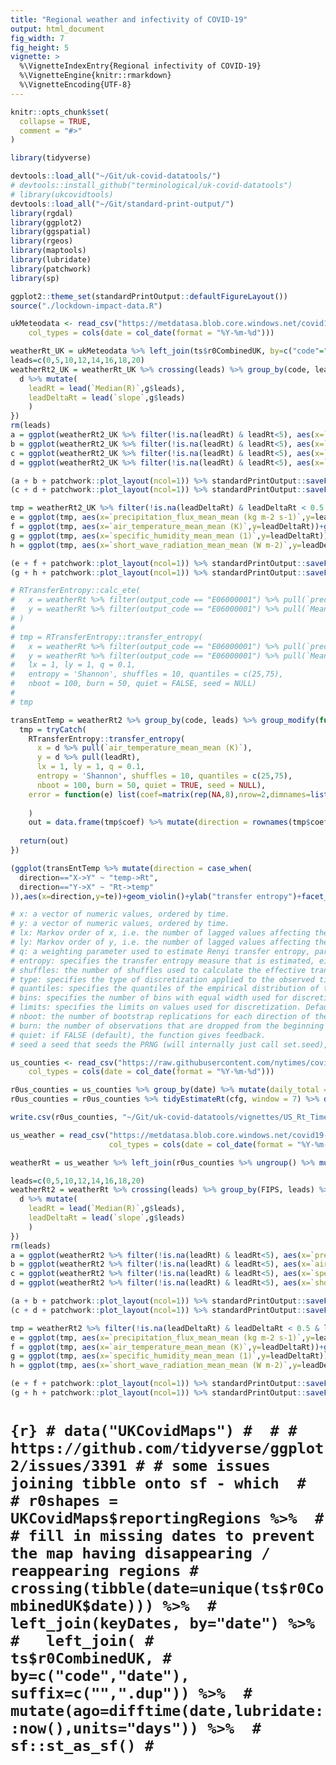 ```yaml
---
title: "Regional weather and infectivity of COVID-19"
output: html_document
fig_width: 7
fig_height: 5
vignette: >
  %\VignetteIndexEntry{Regional infectivity of COVID-19}
  %\VignetteEngine{knitr::rmarkdown}
  %\VignetteEncoding{UTF-8}
---
```



```r
knitr::opts_chunk$set(
  collapse = TRUE,
  comment = "#>"
)
```

```r
library(tidyverse)

devtools::load_all("~/Git/uk-covid-datatools/")
# devtools::install_github("terminological/uk-covid-datatools")
# library(ukcovidtools)
devtools::load_all("~/Git/standard-print-output/")
library(rgdal)
library(ggplot2)
library(ggspatial)
library(rgeos)
library(maptools)
library(lubridate)
library(patchwork)
library(sp)

ggplot2::theme_set(standardPrintOutput::defaultFigureLayout())
source("./lockdown-impact-data.R")
```

```r

ukMeteodata <- read_csv("https://metdatasa.blob.core.windows.net/covid19-response/regional_subset_data/UKcovidreportingregions_metoffice_global_daily_20200101-20200419.csv", 
    col_types = cols(date = col_date(format = "%Y-%m-%d")))

```

```r
weatherRt_UK = ukMeteodata %>% left_join(ts$r0CombinedUK, by=c("code"="code","date"="date"))
leads=c(0,5,10,12,14,16,18,20)
weatherRt2_UK = weatherRt_UK %>% crossing(leads) %>% group_by(code, leads) %>% arrange(date) %>% group_modify(function(d,g,...) {
  d %>% mutate(
    leadRt = lead(`Median(R)`,g$leads),
    leadDeltaRt = lead(`slope`,g$leads)
    )
})
rm(leads)
a = ggplot(weatherRt2_UK %>% filter(!is.na(leadRt) & leadRt<5), aes(x=`precipitation_flux_mean_mean (kg m-2 s-1)`,y=leadRt))+geom_bin2d()+facet_wrap(vars(leads),ncol=4)+scale_x_log10()+coord_cartesian(ylim=c(0,5))+geom_smooth(method = "lm", colour="red")+ylab("R(t)")
b = ggplot(weatherRt2_UK %>% filter(!is.na(leadRt) & leadRt<5), aes(x=`air_temperature_mean_mean (K)`,y=leadRt))+geom_bin2d()+facet_wrap(vars(leads),ncol=4)+coord_cartesian(ylim=c(0,5))+geom_smooth(method = "lm", colour="red")+ylab("R(t)")
c = ggplot(weatherRt2_UK %>% filter(!is.na(leadRt) & leadRt<5), aes(x=`specific_humidity_mean_mean (1)`,y=leadRt))+geom_bin2d()+facet_wrap(vars(leads),ncol=4)+coord_cartesian(ylim=c(0,5))+geom_smooth(method = "lm", colour="red")+ylab("R(t)")
d = ggplot(weatherRt2_UK %>% filter(!is.na(leadRt) & leadRt<5), aes(x=`short_wave_radiation_mean_mean (W m-2)`,y=leadRt))+geom_bin2d()+facet_wrap(vars(leads),ncol=4)+coord_cartesian(ylim=c(0,5))+geom_smooth(method = "lm", colour="red")+ylab("R(t)")

(a + b + patchwork::plot_layout(ncol=1)) %>% standardPrintOutput::saveFullPageFigure("~/Dropbox/covid19/weather-effects/UK_RT_by_weather")
(c + d + patchwork::plot_layout(ncol=1)) %>% standardPrintOutput::saveFullPageFigure("~/Dropbox/covid19/weather-effects/UK_RT_by_weather_2")

tmp = weatherRt2_UK %>% filter(!is.na(leadDeltaRt) & leadDeltaRt < 0.5 & leadDeltaRt > -0.5)
e = ggplot(tmp, aes(x=`precipitation_flux_mean_mean (kg m-2 s-1)`,y=leadDeltaRt))+geom_bin2d()+facet_wrap(vars(leads),ncol=4)+scale_x_log10()+coord_cartesian(ylim=c(-0.5,0.5))+geom_smooth(method = "lm", colour="red")+ylab("\u0394R(t)")
f = ggplot(tmp, aes(x=`air_temperature_mean_mean (K)`,y=leadDeltaRt))+geom_bin2d()+facet_wrap(vars(leads),ncol=4)+coord_cartesian(ylim=c(-0.5,0.5))+geom_smooth(method = "lm", colour="red")+ylab("\u0394R(t)")
g = ggplot(tmp, aes(x=`specific_humidity_mean_mean (1)`,y=leadDeltaRt))+geom_bin2d()+facet_wrap(vars(leads),ncol=4)+coord_cartesian(ylim=c(-0.5,0.5))+geom_smooth(method = "lm", colour="red")+ylab("\u0394R(t)")
h = ggplot(tmp, aes(x=`short_wave_radiation_mean_mean (W m-2)`,y=leadDeltaRt))+geom_bin2d()+facet_wrap(vars(leads),ncol=4)+coord_cartesian(ylim=c(-0.5,0.5))+geom_smooth(method = "lm", colour="red")+ylab("\u0394R(t)")

(e + f + patchwork::plot_layout(ncol=1)) %>% standardPrintOutput::saveFullPageFigure("~/Dropbox/covid19/weather-effects/UK_delta_RT_by_weather")
(g + h + patchwork::plot_layout(ncol=1)) %>% standardPrintOutput::saveFullPageFigure("~/Dropbox/covid19/weather-effects/UK_delta_RT_by_weather_2")

```

```r
# RTransferEntropy::calc_ete(
#   x = weatherRt %>% filter(output_code == "E06000001") %>% pull(`precipitation_flux_mean (kg m-2 s-1)`), 
#   y = weatherRt %>% filter(output_code == "E06000001") %>% pull(`Mean(R)`)
# )
# 
# tmp = RTransferEntropy::transfer_entropy(
#   x = weatherRt %>% filter(output_code == "E06000001") %>% pull(`precipitation_flux_mean (kg m-2 s-1)`), 
#   y = weatherRt %>% filter(output_code == "E06000001") %>% pull(`Mean(R)`), 
#   lx = 1, ly = 1, q = 0.1, 
#   entropy = 'Shannon', shuffles = 10, quantiles = c(25,75),
#   nboot = 100, burn = 50, quiet = FALSE, seed = NULL)
# 
# tmp

transEntTemp = weatherRt2 %>% group_by(code, leads) %>% group_modify(function(d,g,...) {
  tmp = tryCatch(
    RTransferEntropy::transfer_entropy(
      x = d %>% pull(`air_temperature_mean_mean (K)`), 
      y = d %>% pull(leadRt), 
      lx = 1, ly = 1, q = 0.1, 
      entropy = 'Shannon', shuffles = 10, quantiles = c(25,75),
      nboot = 100, burn = 50, quiet = TRUE, seed = NULL),
    error = function(e) list(coef=matrix(rep(NA,8),nrow=2,dimnames=list(c("X->Y","Y->X"),c("te","ete","se","p.value"))))
      
    )
    out = data.frame(tmp$coef) %>% mutate(direction = rownames(tmp$coef))
    
  return(out)
})

(ggplot(transEntTemp %>% mutate(direction = case_when(
  direction=="X->Y" ~ "temp->Rt",
  direction=="Y->X" ~ "Rt->temp"
)),aes(x=direction,y=te))+geom_violin()+ylab("transfer entropy")+facet_wrap(vars(leads),ncol=4)) %>% standardPrintOutput::saveThirdPageFigure("~/Dropbox/covid19/weather-effects/transferEntropy_airTemp")

# x: a vector of numeric values, ordered by time.
# y: a vector of numeric values, ordered by time.
# lx: Markov order of x, i.e. the number of lagged values affecting the current value of x. Default is lx = 1.
# ly: Markov order of y, i.e. the number of lagged values affecting the current value of y. Default is ly = 1.
# q: a weighting parameter used to estimate Renyi transfer entropy, parameter is between 0 and 1. For q = 1, Renyi transfer entropy converges to Shannon transfer entropy. Default is q = 0.1.
# entropy: specifies the transfer entropy measure that is estimated, either 'Shannon' or 'Renyi'. The first character can be used to specify the type of transfer entropy as well. Default is entropy = 'Shannon'.
# shuffles: the number of shuffles used to calculate the effective transfer entropy. Default is shuffles = 100.
# type: specifies the type of discretization applied to the observed time series:'quantiles', 'bins' or 'limits'. Default is type = 'quantiles'.
# quantiles: specifies the quantiles of the empirical distribution of the respective time series used for discretization. Default is quantiles = c(5,95).
# bins: specifies the number of bins with equal width used for discretization. Default is bins = NULL.
# limits: specifies the limits on values used for discretization. Default is limits = NULL.
# nboot: the number of bootstrap replications for each direction of the estimated transfer entropy. Default is nboot = 300.
# burn: the number of observations that are dropped from the beginning of the bootstrapped Markov chain. Default is burn = 50.
# quiet: if FALSE (default), the function gives feedback.
# seed a seed that seeds the PRNG (will internally just call set.seed), default is seed = NULL.
```


```r

us_counties <- read_csv("https://raw.githubusercontent.com/nytimes/covid-19-data/master/us-counties.csv", 
    col_types = cols(date = col_date(format = "%Y-%m-%d")))

r0us_counties = us_counties %>% group_by(date) %>% mutate(daily_total = sum(cases)) %>% ungroup() %>% group_by(state,county,fips) %>% normaliseAndCleanse(cumulativeCasesVar = cases,adjustUnknowns = FALSE) 
r0us_counties = r0us_counties %>% tidyEstimateRt(cfg, window = 7) %>% deltaR0timeseries()

write.csv(r0us_counties, "~/Git/uk-covid-datatools/vignettes/US_Rt_Timeseries_by_county.csv")

```

```r
us_weather = read_csv("https://metdatasa.blob.core.windows.net/covid19-response/regional_subset_data/USCOUNTYPOP_metoffice_global_daily_20200101-20200419.csv",
                      col_types = cols(date = col_date(format = "%Y-%m-%d")))#, FIPS=col_character()))
```

```r
weatherRt = us_weather %>% left_join(r0us_counties %>% ungroup() %>% mutate(fips = as.integer(fips)), by=c("FIPS"="fips","date"="date"))

```


```r
leads=c(0,5,10,12,14,16,18,20)
weatherRt2 = weatherRt %>% crossing(leads) %>% group_by(FIPS, leads) %>% arrange(date) %>% group_modify(function(d,g,...) {
  d %>% mutate(
    leadRt = lead(`Median(R)`,g$leads),
    leadDeltaRt = lead(`slope`,g$leads)
    )
})
rm(leads)
a = ggplot(weatherRt2 %>% filter(!is.na(leadRt) & leadRt<5), aes(x=`precipitation_flux_mean_mean (kg m-2 s-1)`,y=leadRt))+geom_bin2d()+facet_wrap(vars(leads),ncol=4)+scale_x_log10()+coord_cartesian(ylim=c(0,5))+geom_smooth(method = "lm", colour="red")+ylab("R(t)")
b = ggplot(weatherRt2 %>% filter(!is.na(leadRt) & leadRt<5), aes(x=`air_temperature_mean_mean (K)`,y=leadRt))+geom_bin2d()+facet_wrap(vars(leads),ncol=4)+coord_cartesian(ylim=c(0,5))+geom_smooth(method = "lm", colour="red")+ylab("R(t)")
c = ggplot(weatherRt2 %>% filter(!is.na(leadRt) & leadRt<5), aes(x=`specific_humidity_mean_mean (1)`,y=leadRt))+geom_bin2d()+facet_wrap(vars(leads),ncol=4)+coord_cartesian(ylim=c(0,5))+geom_smooth(method = "lm", colour="red")+ylab("R(t)")
d = ggplot(weatherRt2 %>% filter(!is.na(leadRt) & leadRt<5), aes(x=`short_wave_radiation_mean_mean (W m-2)`,y=leadRt))+geom_bin2d()+facet_wrap(vars(leads),ncol=4)+coord_cartesian(ylim=c(0,5))+geom_smooth(method = "lm", colour="red")+ylab("R(t)")

(a + b + patchwork::plot_layout(ncol=1)) %>% standardPrintOutput::saveFullPageFigure("~/Dropbox/covid19/weather-effects/US_RT_by_weather")
(c + d + patchwork::plot_layout(ncol=1)) %>% standardPrintOutput::saveFullPageFigure("~/Dropbox/covid19/weather-effects/US_RT_by_weather_2")

tmp = weatherRt2 %>% filter(!is.na(leadDeltaRt) & leadDeltaRt < 0.5 & leadDeltaRt > -0.5)
e = ggplot(tmp, aes(x=`precipitation_flux_mean_mean (kg m-2 s-1)`,y=leadDeltaRt))+geom_bin2d()+facet_wrap(vars(leads),ncol=4)+scale_x_log10()+coord_cartesian(ylim=c(-0.5,0.5))+geom_smooth(method = "lm", colour="red")+ylab("\u0394R(t)")
f = ggplot(tmp, aes(x=`air_temperature_mean_mean (K)`,y=leadDeltaRt))+geom_bin2d()+facet_wrap(vars(leads),ncol=4)+coord_cartesian(ylim=c(-0.5,0.5))+geom_smooth(method = "lm", colour="red")+ylab("\u0394R(t)")
g = ggplot(tmp, aes(x=`specific_humidity_mean_mean (1)`,y=leadDeltaRt))+geom_bin2d()+facet_wrap(vars(leads),ncol=4)+coord_cartesian(ylim=c(-0.5,0.5))+geom_smooth(method = "lm", colour="red")+ylab("\u0394R(t)")
h = ggplot(tmp, aes(x=`short_wave_radiation_mean_mean (W m-2)`,y=leadDeltaRt))+geom_bin2d()+facet_wrap(vars(leads),ncol=4)+coord_cartesian(ylim=c(-0.5,0.5))+geom_smooth(method = "lm", colour="red")+ylab("\u0394R(t)")

(e + f + patchwork::plot_layout(ncol=1)) %>% standardPrintOutput::saveFullPageFigure("~/Dropbox/covid19/weather-effects/US_delta_RT_by_weather")
(g + h + patchwork::plot_layout(ncol=1)) %>% standardPrintOutput::saveFullPageFigure("~/Dropbox/covid19/weather-effects/US_delta_RT_by_weather_2")
```

# ```{r}
# data("UKCovidMaps")
# 
# # https://github.com/tidyverse/ggplot2/issues/3391
# # some issues joining tibble onto sf - which 
# 
# r0shapes = UKCovidMaps$reportingRegions %>% 
#   # fill in missing dates to prevent the map having disappearing / reappearing regions
#   crossing(tibble(date=unique(ts$r0CombinedUK$date))) %>% 
#   left_join(keyDates, by="date") %>%
#   left_join(
#     ts$r0CombinedUK,
#     by=c("code","date"), suffix=c("",".dup")) %>% 
#   mutate(ago=difftime(date,lubridate::now(),units="days")) %>% 
#   sf::st_as_sf()
# ```